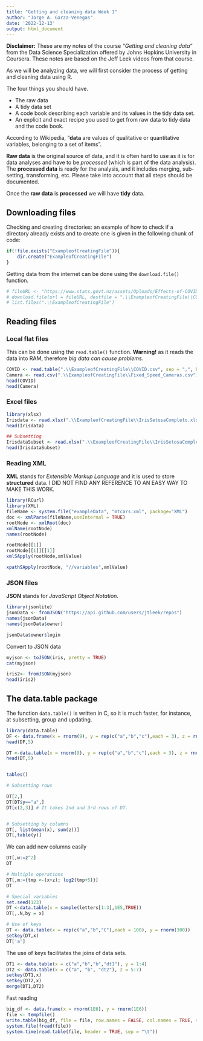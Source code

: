 ```yaml
---
title: "Getting and cleaning data Week 1"
author: "Jorge A. Garza-Venegas"
date: '2022-12-13'
output: html_document
---
```


**Disclaimer:** These are my notes of the course *"Getting and cleaning data"* from the Data Science Specialization offered by Johns Hopkins University in Coursera. These notes are based on the Jeff Leek videos from that course.

As we will be analyzing data, we will first consider the process of getting and cleaning data using R. 

The four things you should have.

- The raw data  
- A tidy data set  
- A code book describing each variable and its values in the tidy data set.  
- An explicit and exact recipe you used to get from raw data to tidy data and the code book.

According to Wikipedia, "**data** are values of qualitative or quantitative variables, belonging to a set of items".

**Raw data** is the original source of data, and it is often hard to use as it is for data analyses and have to be *processed* (which is part of the data analysis). The **processed data** is ready for the analysis, and it includes merging, sub-setting, transforming, etc. Please take into account that all steps should be documented.

Once the **raw data** is **processed** we will have **tidy** data. 

## Downloading files

Checking and creating directories: an example of how to check if a directory already exists and to create one is given in the following chunk of code:

```r
if(!file.exists("ExampleofCreatingFile")){
    dir.create("ExampleofCreatingFile")
}
```

Getting data from the internet can be done using the `download.file()` function.

```r
# fileURL <- "https://www.stats.govt.nz/assets/Uploads/Effects-of-COVID-19-on-trade/Effects-of-COVID-19-on-trade-At-15-December-2021-provisional/Download-data/effects-of-covid-19-on-trade-at-15-december-2021-provisional.csv"
# download.file(url = fileURL, destfile = ".\\ExampleofCreatingFile\\COVID.csv")
# list.files(".\\ExampleofCreatingFile")
```

## Reading files

### Local flat files

This can be done using the `read.table()` function. **Warning!** as it reads the data into RAM, therefore *big data can cause problems.*

```r
COVID <- read.table(".\\ExampleofCreatingFile\\COVID.csv", sep = ",", header = TRUE, na.string = "")
Camera <- read.csv(".\\ExampleofCreatingFile\\Fixed_Speed_Cameras.csv")
head(COVID)
head(Camera)
```

### Excel files 

```r
library(xlsx)
Irisdata <- read.xlsx(".\\ExampleofCreatingFile\\IrisSetosaCompleto.xlsx", sheetIndex = 1, header = TRUE)
head(Irisdata)

## Subsetting
IrisdataSubset <- read.xlsx(".\\ExampleofCreatingFile\\IrisSetosaCompleto.xlsx", sheetIndex = 1, colIndex = 3:5, rowIndex = 1:10)
head(IrisdataSubset)
```

### Reading XML

**XML** stands for *Extensible Markup Language* and it is used to store **structured** data. I DID NOT FIND ANY REFERENCE TO AN EASY WAY TO MAKE THIS WORK. 

```r
library(RCurl)
library(XML)
fileName <- system.file("exampleData", "mtcars.xml", package="XML")
doc <- xmlParse(fileName,useInternal = TRUE)
rootNode <- xmlRoot(doc)
xmlName(rootNode)
names(rootNode)

rootNode[[1]]
rootNode[[1]][[1]]
xmlSApply(rootNode,xmlValue)

xpathSApply(rootNode, "//variables",xmlValue)
```
### JSON files

**JSON** stands for *JavaScript Object Notation*.


```r
library(jsonlite)
jsonData <- fromJSON("https://api.github.com/users/jtleek/repos")
names(jsonData)
names(jsonData$owner)

jsonData$owner$login
```
Convert to JSON data

```r
myjson <- toJSON(iris, pretty = TRUE)
cat(myjson)

iris2<- fromJSON(myjson)
head(iris2)
```

## The data.table package

The function `data.table()` is written in C, so it is much faster, for instance, at subsetting, group and updating.

```r
library(data.table)
DF <- data.frame(x = rnorm(9), y = rep(c("a","b","c"),each = 3), z = rnorm(9))
head(DF,5)

DT <-data.table(x = rnorm(9), y = rep(c("a","b","c"),each = 3), z = rnorm(9))
head(DT,5)


tables()

# Subsetting rows

DT[2,]
DT[DT$y=="a",]
DT[c(2,3)] # It takes 2nd and 3rd rows of DT.


# Subsetting by columns
DT[, list(mean(x), sum(z))]
DT[,table(y)]
```

We can add new columns easily

```r
DT[,w:=z^2]
DT

# Multiple operations
DT[,m:={tmp <-(x+z); log2(tmp+5)}]
DT
```

```r
# Special variables
set.seed(123)
DT <-data.table(x = sample(letters[1:3],1E5,TRUE))
DT[,.N,by = x]
```

```r
# Use of keys
DT <- data.table(x = rep(c("a","b","C"),each = 100), y = rnorm(300))
setkey(DT,x)
DT['a']
```

The use of keys facilitates the joins of data sets.

```r
DT1 <- data.table(x = c("a","b","b","dt1"), y = 1:4)
DT2 <- data.table(x = c("a", "b", "dt2"), z = 5:7)
setkey(DT1,x)
setkey(DT2,x)
merge(DT1,DT2)
```

Fast reading
```r
big_df <- data.frame(x = rnorm(1E6), y = rnorm(1E6))
file <- tempfile()
write.table(big_df, file = file, row.names = FALSE, col.names = TRUE, sep = "\t", quote = FALSE)
system.file(fread(file))
system.time(read.table(file, header = TRUE, sep = "\t"))
```

